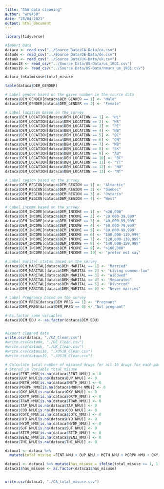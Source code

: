 ```yaml
---
title: "ASA data cleaning"
author: "wr9450"
date: "28/04/2021"
output: html_document
---
```

```r
library(tidyverse)
```



```r
#Import Data
dataca <- read_csv("../Source Data/CA-Data/ca.csv")
datade <- read_csv("../Source Data/DE-Data/de.csv")
datauk <- read_csv("../Source Data/UK-Data/uk.csv")
dataus18 <- read_csv("../Source Data/US-Data/us_18Q1.csv")
dataus19 <- read_csv("../Source Data/US-Data/nmurx_us_19Q1.csv")
```

```r
dataca_totalmisuse$total_misuse
```



```r
table(dataca$DEM_GENDER)
```

```r


# Label gender based on the given number in the source data
dataca$DEM_GENDER[dataca$DEM_GENDER == 1] <- "Male"
dataca$DEM_GENDER[dataca$DEM_GENDER == 2] <- "Female"

# Label location based on the survey
dataca$DEM_LOCATION[dataca$DEM_LOCATION == 1] <- "NL"
dataca$DEM_LOCATION[dataca$DEM_LOCATION == 2] <- "NS"
dataca$DEM_LOCATION[dataca$DEM_LOCATION == 3] <- "PE"
dataca$DEM_LOCATION[dataca$DEM_LOCATION == 4] <- "NB"
dataca$DEM_LOCATION[dataca$DEM_LOCATION == 5] <- "QC"
dataca$DEM_LOCATION[dataca$DEM_LOCATION == 6] <- "ON"
dataca$DEM_LOCATION[dataca$DEM_LOCATION == 7] <- "MB"
dataca$DEM_LOCATION[dataca$DEM_LOCATION == 8] <- "SK"
dataca$DEM_LOCATION[dataca$DEM_LOCATION == 9] <- "AB"
dataca$DEM_LOCATION[dataca$DEM_LOCATION == 10] <- "BC"
dataca$DEM_LOCATION[dataca$DEM_LOCATION == 11] <- "YT"
dataca$DEM_LOCATION[dataca$DEM_LOCATION == 12] <- "NU"
dataca$DEM_LOCATION[dataca$DEM_LOCATION == 13] <- "NT"

# Label region based on the survey
dataca$DEM_REGION[dataca$DEM_REGION == 1] <- "Altantic"
dataca$DEM_REGION[dataca$DEM_REGION == 2] <- "Quebec"
dataca$DEM_REGION[dataca$DEM_REGION == 3] <- "Ontario"
dataca$DEM_REGION[dataca$DEM_REGION == 4] <- "West"

# Label income based on the survey
dataca$DEM_INCOME[dataca$DEM_INCOME == 1] <- "<20,000"
dataca$DEM_INCOME[dataca$DEM_INCOME == 2] <- "20,000-39,999"
dataca$DEM_INCOME[dataca$DEM_INCOME == 3] <- "40,000-59,999"
dataca$DEM_INCOME[dataca$DEM_INCOME == 4] <- "60,000-79,999"
dataca$DEM_INCOME[dataca$DEM_INCOME == 5] <- "80,000-99,999"
dataca$DEM_INCOME[dataca$DEM_INCOME == 6] <- "100,000-119,999"
dataca$DEM_INCOME[dataca$DEM_INCOME == 7] <- "120,000-139,999"
dataca$DEM_INCOME[dataca$DEM_INCOME == 8] <- "140,000-159,999"
dataca$DEM_INCOME[dataca$DEM_INCOME == 9] <- ">160,000"
dataca$DEM_INCOME[dataca$DEM_INCOME == 10] <- "prefer not say"

# Label marital status based on the survey
dataca$DEM_MARITAL[dataca$DEM_MARITAL == 1] <- "Married"
dataca$DEM_MARITAL[dataca$DEM_MARITAL == 2] <- "Living common-law"
dataca$DEM_MARITAL[dataca$DEM_MARITAL == 3] <- "Widowed"
dataca$DEM_MARITAL[dataca$DEM_MARITAL == 4] <- "Separated"
dataca$DEM_MARITAL[dataca$DEM_MARITAL == 5] <- "Divorced"
dataca$DEM_MARITAL[dataca$DEM_MARITAL == 6] <- "Never married"

# Label Pregnancy based on the survey
dataca$DEM_PREG[dataca$DEM_PREG == 1] <- "Pregnant"
dataca$DEM_PREG[dataca$DEM_PREG == 0] <- "Not pregnant"

# As.factor some variables
dataca$DEM_EDU <- as.factor(dataca$DEM_EDU)

```

```r

```


```r
#Export cleaned data
write.csv(dataca, "./CA_Clean.csv")
#write.csv(datade, "./DE_Clean.csv")
#write.csv(datauk, "./UK_Clean.csv")
#write.csv(dataus18, "./US18_Clean.csv")
#write.csv(dataus19, "./US19_Clean.csv")
```


```r
# Calculate total number of misused drugs for all 16 drugs for each participant
# Stored in variable total_misuse
dataca$FENT_NMU[is.na(dataca$FENT_NMU)] <- 0
dataca$BUP_NMU[is.na(dataca$BUP_NMU)] <- 0
dataca$METH_NMU[is.na(dataca$METH_NMU)] <- 0
dataca$MORPH_NMU[is.na(dataca$MORPH_NMU)] <- 0
dataca$OXY_NMU[is.na(dataca$OXY_NMU)] <- 0
dataca$OXYM_NMU[is.na(dataca$OXYM_NMU)] <- 0
dataca$TRAM_NMU[is.na(dataca$TRAM_NMU)] <- 0
dataca$TAP_NMU[is.na(dataca$TAP_NMU)] <- 0
dataca$COD_NMU[is.na(dataca$COD_NMU)] <- 0
dataca$COTC_NMU[is.na(dataca$COTC_NMU)] <- 0
dataca$HYD_NMU[is.na(dataca$HYD_NMU)] <- 0
dataca$HYDM_NMU[is.na(dataca$HYDM_NMU)] <- 0
dataca$SUF_NMU[is.na(dataca$SUF_NMU)] <- 0
dataca$STIM_NMU[is.na(dataca$STIM_NMU)] <- 0
dataca$BENZ_NMU[is.na(dataca$BENZ_NMU)] <- 0
dataca$THC_NMU[is.na(dataca$THC_NMU)] <- 0

dataca1 <- dataca %>%
  mutate(total_misuse =FENT_NMU + BUP_NMU + METH_NMU + MORPH_NMU + OXY_NMU + OXYM_NMU + TRAM_NMU + TAP_NMU + COD_NMU + COTC_NMU + HYD_NMU + HYDM_NMU + SUF_NMU + STIM_NMU +  BENZ_NMU + THC_NMU)

dataca1 <- dataca1 %>% mutate(has_misuse = ifelse(total_misuse >= 1, 1, 0))
dataca1$has_misuse <- as.factor(dataca1$has_misuse)


write.csv(dataca1, "./CA_total_misuse.csv")
```










